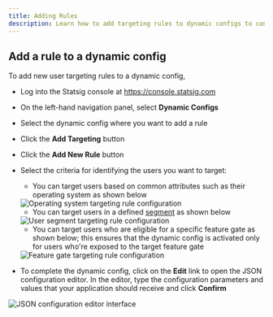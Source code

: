 ```yaml
---
title: Adding Rules
description: Learn how to add targeting rules to dynamic configs to control which users receive specific configurations
---
```


## Add a rule to a dynamic config

To add new user targeting rules to a dynamic config,

- Log into the Statsig console at https://console.statsig.com
- On the left-hand navigation panel, select **Dynamic Configs**
- Select the dynamic config where you want to add a rule
- Click the **Add Targeting** button
- Click the **Add New Rule** button
- Select the criteria for identifying the users you want to target:

  - You can target users based on common attributes such as their operating system as shown below

  <Frame>
    <img src="https://user-images.githubusercontent.com/1315028/129112226-51978083-d007-4697-88b5-f3a080eabf48.png" alt="Operating system targeting rule configuration" />
  </Frame>

  - You can target users in a defined [segment](/segments) as shown below

  <Frame>
    <img src="https://user-images.githubusercontent.com/1315028/129112427-27351aaf-074e-4997-91d8-6e1e7941b991.png" alt="User segment targeting rule configuration" />
  </Frame>

  - You can target users who are eligible for a specific feature gate as shown below; this ensures that the dynamic config is activated only for users who're exposed to the target feature gate

  <Frame>
    <img src="https://user-images.githubusercontent.com/1315028/129112612-d881981c-4fc6-4e95-a9c5-18319c02d6f2.png" alt="Feature gate targeting rule configuration" />
  </Frame>

- To complete the dynamic config, click on the **Edit** link to open the JSON configuration editor. In the editor, type the configuration parameters and values that your application should receive and click **Confirm**

<Frame>
  <img src="https://user-images.githubusercontent.com/1315028/129113189-30e7e7da-7559-4d3a-8bd3-74a6ccb7afe2.png" alt="JSON configuration editor interface" />
</Frame>
